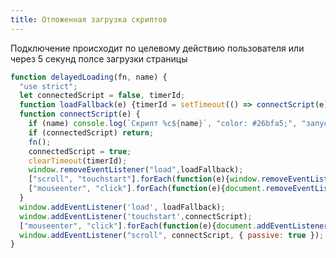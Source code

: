 ```yaml
---
title: Отложенная загрузка скриптов
---
```


Подключение происходит по целевому действию пользователя или через 5
секунд полсе загрузки страницы

```js {6}
function delayedLoading(fn, name) {
  "use strict";
  let connectedScript = false, timerId;
  function loadFallback(e) {timerId = setTimeout(() => connectScript(e), 5000)}
  function connectScript(e) {
    if (name) console.log(`Скрипт %c${name}`, "color: #26bfa5;", "запустился по эвенту:", e);
    if (connectedScript) return;
    fn();
    connectedScript = true;
    clearTimeout(timerId);
    window.removeEventListener("load",loadFallback);
    ["scroll", "touchstart"].forEach(function(e){window.removeEventListener(e,connectScript)});
    ["mouseenter", "click"].forEach(function(e){document.removeEventListener(e,connectScript)});
  }
  window.addEventListener('load', loadFallback);
  window.addEventListener('touchstart',connectScript);
  ["mouseenter", "click"].forEach(function(e){document.addEventListener(e,connectScript)});
  window.addEventListener("scroll", connectScript, { passive: true });
}
```
